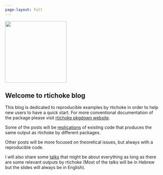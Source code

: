 ```yaml
---
page-layout: full
---
```


::: grid
::: g-col-4
![](gaston_rtichoke.png){width="200"}
:::

::: g-col-8
# Welcome to rtichoke blog

This blog is dedicated to reproducible examples by rtichoke in order to help new users to have a quick start. For more conventional documentation of the package please visit [rtichoke pkgdown website](https://uriahf.github.io/rtichoke/).

Some of the posts will be [replications](posts.qmd#category=Replications) of existing code that produces the same output as rtichoke by different packages.

Other posts will be more focused on theoretical issues, but always with a reproducible code.

I will also share some [talks](posts.qmd#category=Talks) that might be about everything as long as there are some relevant outputs by rtichoke (Most of the talks will be in Hebrew but the slides will always be in English).
:::
:::
